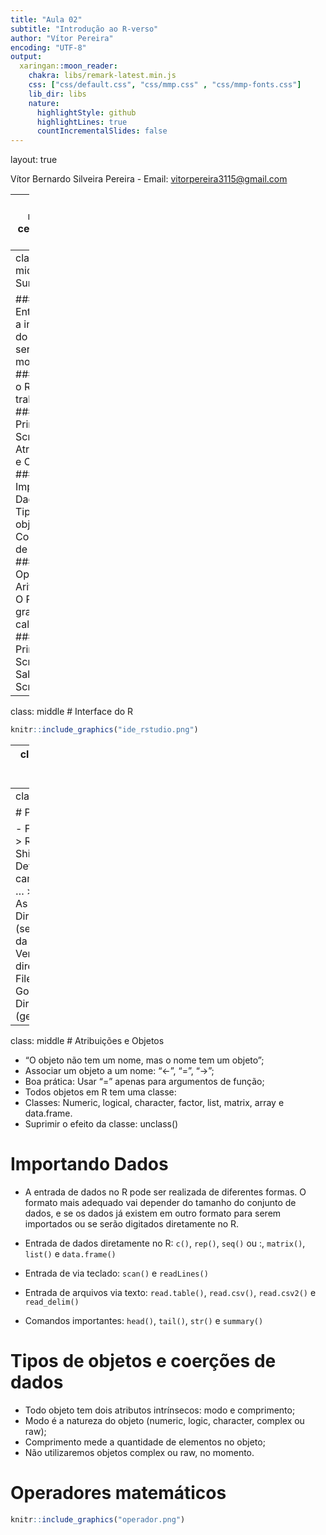 ---
title: "Aula 02"
subtitle: "Introdução ao R-verso"
author: "Vítor Pereira"
encoding: "UTF-8"
output:
  xaringan::moon_reader:
    chakra: libs/remark-latest.min.js
    css: ["css/default.css", "css/mmp.css" , "css/mmp-fonts.css"]
    lib_dir: libs
    nature:
      highlightStyle: github
      highlightLines: true
      countIncrementalSlides: false
---
layout: true
  
<div class="my-footer"><span>

<a>Vítor Bernardo Silveira Pereira</a> - Email: <a href="mailto:vitorpereira3115@gmail.com">vitorpereira3115@gmail.com</a>
</span></div>

---
class: middle center bg-main1
```{r setup, include=FALSE}
options(htmltools.dir.version = FALSE)
knitr::opts_chunk$set(echo = FALSE, fig.align = "center", message=FALSE, warning=FALSE, cache = TRUE)

```


```{r}
library(knitr)
library(tidyverse)
library(widgetframe)
library(interactingan)
#xaringan::inf_mr()
```
# Sumário
# `r emo::ji("zoom")`
---
class: middle
# Sumário 

### Entendendo a interface do R. Pode ser modificada?
### Como o R trabalha?
### Primeiro Script
### Atribuições e Objetos
### Importando Dados
### Tipos de objetos e Coerções de objetos
### Operadores Aritméticos: O R é uma grande calculadora!
### Primeiro Script e Salvando o Script

---
class: middle
# Interface do R 
```{r, out.width="80%"}
knitr::include_graphics("ide_rstudio.png")
```
---
class: middle
# Como o R Trabalha?

- Linguagem interpretada que utiliza principalmente C, mas também S, Fortran e C++;

- Armazenamento de arquivos de instalação descentralizado, o CRAN, vários computadores espalhados pelo mundo (inclusive no Brasil), com os arquivos, normalmente chamados de **Espelhos**;

- Três princípios:

  - Princípio do Objeto: Tudo que existe em R é um objeto;
  - Princípio da Função: Tudo que acontece no R é uma chamada de função;
---
class: middle

# Primeiro Script

- File > New File > R Script (Ctrl + Shift + N);
- Definindo caminho: Files > ... > Pasta > Set As Working Directory (setwd("Caminho da pasta"));
- Verificando o diretório atual: Files > More > Go To Working Directory (getwd());

---
class: middle
# Atribuições e Objetos

- "O objeto não tem um nome, mas o nome tem um objeto";
- Associar um objeto a um nome: "<-", "=", "->";
- Boa prática: Usar "=" apenas para argumentos de função;
- Todos objetos em R tem uma classe: 
- Classes: Numeric, logical, character, factor, list, matrix, array e data.frame.
- Suprimir o efeito da classe: unclass()


# Importando Dados

- A entrada de dados no R pode ser realizada de diferentes formas. O formato mais adequado vai depender do tamanho do conjunto de dados, e se os dados já existem em outro formato para serem importados ou se serão digitados diretamente no R.

- Entrada de dados diretamente no R: `c()`, `rep()`, `seq()` ou :, `matrix()`, `list()` e `data.frame()`

- Entrada de via teclado: `scan()` e `readLines()`

- Entrada de arquivos via texto: `read.table()`, `read.csv()`, `read.csv2()` e `read_delim()`

- Comandos importantes: `head()`, `tail()`, `str()` e `summary()`

# Tipos de objetos e coerções de dados

- Todo objeto tem dois atributos intrínsecos: modo e comprimento;
- Modo é a natureza do objeto (numeric, logic, character, complex ou raw);
- Comprimento mede a quantidade de elementos no objeto;
- Não utilizaremos objetos complex ou raw, no momento.

# Operadores matemáticos 
```{r, out.width="80%"}
knitr::include_graphics("operador.png")
```
